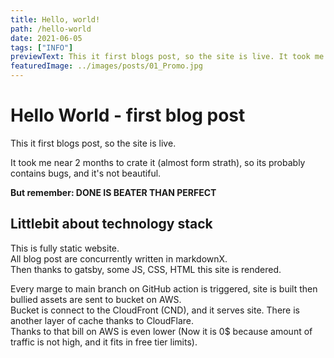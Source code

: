 ```yaml
---
title: Hello, world!
path: /hello-world
date: 2021-06-05
tags: ["INFO"]
previewText: This it first blogs post, so the site is live. It took me near 2 months to crate it (almost form strath), so its probably contains bugs, and it's not beautiful.
featuredImage: ../images/posts/01_Promo.jpg
---
```

# Hello World - first blog post

This it first blogs post, so the site is live.

It took me near 2 months to crate it (almost form strath), so its probably contains bugs, and it's not beautiful.

**But remember: DONE IS BEATER THAN PERFECT**

## Littlebit about technology stack

This is fully static website.<br/>
All blog post are concurrently written in markdownX.<br/>
Then thanks to gatsby, some JS, CSS, HTML this site is rendered.

Every marge to main branch on GitHub action is triggered, site is built then bullied assets are sent to bucket on AWS.<br/>
Bucket is connect to the  CloudFront (CND), and it serves site. There is another layer of cache thanks to CloudFlare.<br/>
Thanks to that bill on AWS is even lower (Now it is 0$ because amount of traffic is not high, and it fits in free tier limits).<br/>

